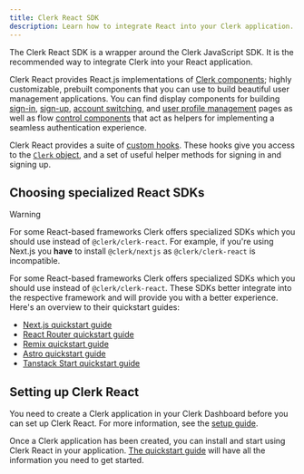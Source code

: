 ```yaml
---
title: Clerk React SDK
description: Learn how to integrate React into your Clerk application.
---
```


The Clerk React SDK is a wrapper around the Clerk JavaScript SDK. It is the recommended way to integrate Clerk into your React application.

Clerk React provides React.js implementations of [Clerk components](/docs/components/overview); highly customizable, prebuilt components that you can use to build beautiful user management applications. You can find display components for building [sign-in](/docs/components/authentication/sign-in), [sign-up](/docs/components/authentication/sign-up), [account switching](/docs/components/user/user-button), and [user profile management](/docs/components/user/user-profile) pages as well as flow [control components](/docs/components/control/signed-in) that act as helpers for implementing a seamless authentication experience.

Clerk React provides a suite of [custom hooks](/docs/references/react/use-user). These hooks give you access to the [`Clerk` object](/docs/references/javascript/clerk/clerk), and a set of useful helper methods for signing in and signing up.

## Choosing specialized React SDKs

> [!WARNING]
> For some React-based frameworks Clerk offers specialized SDKs which you should use instead of `@clerk/clerk-react`. For example, if you're using Next.js you **have** to install `@clerk/nextjs` as `@clerk/clerk-react` is incompatible.

For some React-based frameworks Clerk offers specialized SDKs which you should use instead of `@clerk/clerk-react`. These SDKs better integrate into the respective framework and will provide you with a better experience. Here's an overview to their quickstart guides:

- [Next.js quickstart guide](/docs/quickstarts/nextjs)
- [React Router quickstart guide](/docs/quickstarts/react-router)
- [Remix quickstart guide](/docs/quickstarts/remix)
- [Astro quickstart guide](/docs/quickstarts/astro)
- [Tanstack Start quickstart guide](/docs/quickstarts/tanstack-start)

## Setting up Clerk React

You need to create a Clerk application in your Clerk Dashboard before you can set up Clerk React. For more information, see the [setup guide](/docs/quickstarts/setup-clerk).

Once a Clerk application has been created, you can install and start using Clerk React in your application. [The quickstart guide](/docs/quickstarts/react) will have all the information you need to get started.
